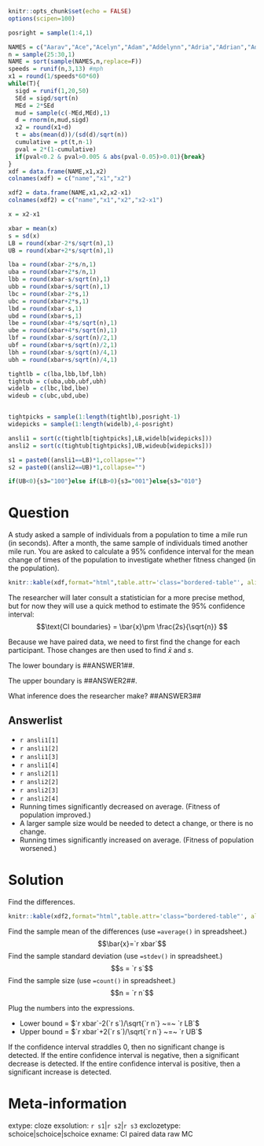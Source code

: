 ```r
knitr::opts_chunk$set(echo = FALSE)
options(scipen=100)

posright = sample(1:4,1)

NAMES = c("Aarav","Ace","Acelyn","Adam","Addelynn","Adria","Adrian","Adrianna","Adriel","Aiden","Aiyla","Alani","Alayna","Alejandro","Alessio","Alexa","Alexander","Alexandre","Alexandro","Alias","Alice","Alina","Allison","Allyssa","Alonzo","Alyson","Amanda","Amara","Amari","Amelia","Amira","Anaise","Anasofia","Andres","Andrew","Angel","Angelo","Annabelle","Annie","Anthony","Anyla","Archer","Arianna","Ariel","Arjunreddy","Arlo","Aron","Asher","Asher","Ashrith","Ashton","Athalia","Atreyu","Aubrey","Audrey","August","Austin","Ava","Avery","Axel","Ayan","Ayman","Bailey","Baylon","Beckham","Bella","Benjamin","Bennett","Bensen","Bentley","Blair","Blaire","Blake","Bleu","Brady","Brandon","Brayden","Brennan","Brody","Brooks","Bryce","Brynnlee","Caleb","Cali","Callan","Callie","Camila","Carson","Carter","Case","Castiel","Cataleya","Caterina","Celena","Charles","Charlotte","Chase","Chelsea","Chloe","Christian","Christopher","Clara","Clayton","Cohen","Colbie","Colin","Conner","Connor","Cooper","Cruz","Dailyn","Daleyza","Daliah","Damian","Daniel","Dante","Dario","David","Dayanara","Declan","Devin","Diego","Donovan","Dorothy","Dylan","Easton","Edrick","Edward","Eithan","Elaine","Eleanor","Elena","Eli","Elianna","Elias","Elijah","Eliza","Elizabeth","Ella","Elliana","Ellie","Elliot","Emani","Emersyn","Emery","Emilee","Emir","Emma","Ericka","Essa","Ethan","Eva","Evangeline","Eve","Evelyn","Everett","Everleigh","Everly","Ezra","Fanny","Felicity","Fernanda","Fernando","Fiona","Fletcher","Forest","Francesca","Gabriella","Gael","Gerard","Giselle","Gittel","Grace","Grant","Gregory","Griselda","Gustavo","Hadden","Haelynn","Hailey","Haisleigh","Haley","Hannah","Harley","Harper","Hartley","Haven","Hayden","Henry","Hubert","Hudson","Hugo","Hunter","Hunter","Ibrahim","Ina","India","Indigo","Ira","Iris","Isaac","Isabel","Isabella","Isadora","Iskra","Ismael","Ita","Italia","Ivan","Ivar","Ivy","Jack","Jackson","Jacob","Jaden","Jaelani","Jahsiah","James","Jameson","Janiyah","Jasmine","Jaxon","Jaxson","Jaxton","Jayden","Jayla","Jaylon","Jeanette","Jeffrey","Jeniyah","Jesus","Jetson","Jett","Jibril","Joaquin","Joel","Joelle","Joely","John","Johnny","Jolene","Joli","Jolie","Jonah","Jonathan","Jordan","Jordan","Joseph","Joshua","Josiah","Journey","Jru","Juan","Judah","Julia","Julian","Julianne","Juliette","Julissa","Julius","June","Kade","Kaiden","Kaidyn","Kalani","Kameron","Kareem","Karim","Karson","Kason","Katherine","Kayan","Kaycee","Kayde","Kayden","Kayleigh","Kenley","Kenneth","Kenslee","Kerrington","Khloe","Kian","Kieran","Kimber","King","Kingston","Kinley","Klaudia","Kora","Kristina","Kylan","Kyra","Kyran","Kyren","Lachlan","Laila","Landon","Laney","Laura","Lauren","Layla","Lea","Leighton","Leo","Leonardo","Levi","Liam","Lianna","Lidia","Lincoln","Lluvia","Logan","Logan","Lorenzo","Luca","Lucas","Lucia","Luciana","Lucy","Luis","Luke","Lun","Luna","Lydia","Lyla","Mabelle","Macoy","Maddison","Maddox","Madelyn","Madison","Maisie","Makayla","Makiyah","Malcolm","Malik","Maliya","Manuel","Marco","Mariana","Mark","Marlee","Martin","Maryfer","Mateo","Matias","Matteo","Matthew","Maverick","Max","Maxwell","Maya","Mayeli","Meadow","Melody","Menno","Mia","Micah","Michael","Mika","Mikai","Mila","Milan","Milena","Miles","Mira","Miranda","Mohammad","Moises","Monte","Muhammad","Myles","Nadia","Natalia","Natalin","Nathan","Neymar","Nickson","Noah","Noah","Noble","Nolan","Nora","Norah","Nori","Novak","Oakleigh","Oakley","Oakley","Oaklyn","Octavia","Odin","Olive","Oliver","Olivia","Omar","Oscar","Otto","Owen","Paislee","Paisley","Pauline","Paxton","Penelope","Polette","Presley","Promise","Raegan","Raelynn","Ramir","Ramon","Richard","Riley","Riley","River","Riya","Roma","Roman","Royal","Ruben","Ruby","Ruth","Ryan","Ryder","Ryker","Rylie","Saheed","Samantha","Sandra","Santiago","Sarah","Sarita","Savanna","Sawyer","Scarlett","Sebastian","Sephora","Serene","Serenity","Shoshana","Shreya","Sidney","Skye","Skylar","Sloane","Sofia","Sophia","Sophie","Stella","Steve","Stormy","Sullivan","Sylvia","Taylor","Taylor","Thea","Theodore","Thiago","Thomas","Timothy","Tobin","Triniti","Tristan","Tucker","Tulip","Turner","Unique","Uri","Valery","Valor","Vincent","Violet","Waylon","Wayne","Wendy","Whitman","Wilfredo","William","Willie","Willow","Wilson","Winston","Wyatt","Xavier","Xitlali","Xzander","Yeiden","Zacarias","Zachariah","Zachary","Zahra","Zaina","Zamir","Zara","Zayvon","Zechariah","Zina","Zoe","Zoey","Zuri")
n = sample(25:30,1)
NAME = sort(sample(NAMES,n,replace=F))
speeds = runif(n,3,13) #mph
x1 = round(1/speeds*60*60)
while(T){
  sigd = runif(1,20,50)
  SEd = sigd/sqrt(n)
  MEd = 2*SEd
  mud = sample(c(-MEd,MEd),1)
  d = rnorm(n,mud,sigd)
  x2 = round(x1+d)
  t = abs(mean(d))/(sd(d)/sqrt(n))
  cumulative = pt(t,n-1)
  pval = 2*(1-cumulative)
  if(pval<0.2 & pval>0.005 & abs(pval-0.05)>0.01){break}
}
xdf = data.frame(NAME,x1,x2)
colnames(xdf) = c("name","x1","x2")

xdf2 = data.frame(NAME,x1,x2,x2-x1)
colnames(xdf2) = c("name","x1","x2","x2-x1")

x = x2-x1

xbar = mean(x)
s = sd(x)
LB = round(xbar-2*s/sqrt(n),1)
UB = round(xbar+2*s/sqrt(n),1)

lba = round(xbar-2*s/n,1)
uba = round(xbar+2*s/n,1)
lbb = round(xbar-s/sqrt(n),1) 
ubb = round(xbar+s/sqrt(n),1)
lbc = round(xbar-2*s,1)
ubc = round(xbar+2*s,1)
lbd = round(xbar-s,1)
ubd = round(xbar+s,1)
lbe = round(xbar-4*s/sqrt(n),1)
ube = round(xbar+4*s/sqrt(n),1)
lbf = round(xbar-s/sqrt(n)/2,1)
ubf = round(xbar+s/sqrt(n)/2,1)
lbh = round(xbar-s/sqrt(n)/4,1)
ubh = round(xbar+s/sqrt(n)/4,1)

tightlb = c(lba,lbb,lbf,lbh)
tightub = c(uba,ubb,ubf,ubh)
widelb = c(lbc,lbd,lbe)
wideub = c(ubc,ubd,ube)


tightpicks = sample(1:length(tightlb),posright-1)
widepicks = sample(1:length(widelb),4-posright)

ansli1 = sort(c(tightlb[tightpicks],LB,widelb[widepicks]))
ansli2 = sort(c(tightub[tightpicks],UB,wideub[widepicks]))

s1 = paste0((ansli1==LB)*1,collapse="")
s2 = paste0((ansli2==UB)*1,collapse="")

if(UB<0){s3="100"}else if(LB>0){s3="001"}else{s3="010"}
```

Question
========

<style type="text/css" rel="stylesheet">
.bordered-table {
    border-collapse: collapse;
    border-spacing: 0;
    border:2px solid #000000;
}
.bordered-table th {
    border:2px solid #000000;
    padding: 4px;
}
.bordered-table td{
    border:1px solid #000000;
    padding: 4px;
}
</style>


A study asked a sample of individuals from a population to time a mile run (in seconds). After a month, the same sample of individuals timed another mile run. You are asked to calculate a 95% confidence interval for the mean change of times of the population to investigate whether fitness changed (in the population).

```r
knitr::kable(xdf,format="html",table.attr='class="bordered-table"', align = "lcc",row.names=F)
```


The researcher will later consult a statistician for a more precise method, but for now they will use a quick method to estimate the 95% confidence interval:
$$\text{CI boundaries} = \bar{x}\pm \frac{2s}{\sqrt{n}} $$

Because we have paired data, we need to first find the change for each participant. Those changes are then used to find $\bar{x}$ and $s$.


The lower boundary is ##ANSWER1##.

The upper boundary is ##ANSWER2##.

What inference does the researcher make? ##ANSWER3##


Answerlist
--------
* `r ansli1[1]`
* `r ansli1[2]`
* `r ansli1[3]`
* `r ansli1[4]`
* `r ansli2[1]`
* `r ansli2[2]`
* `r ansli2[3]`
* `r ansli2[4]`
* Running times significantly decreased on average. (Fitness of population improved.)
* A larger sample size would be needed to detect a change, or there is no change.
* Running times significantly increased on average. (Fitness of population worsened.)



Solution
========

<style type="text/css" rel="stylesheet">
.bordered-table {
    border-collapse: collapse;
    border-spacing: 0;
    border:2px solid #000000;
}
.bordered-table th {
    border:2px solid #000000;
    padding: 4px;
}
.bordered-table td{
    border:1px solid #000000;
    padding: 4px;
}
</style>

Find the differences.

```r
knitr::kable(xdf2,format="html",table.attr='class="bordered-table"', align = "lccc",row.names=F)
```


Find the sample mean of the differences (use `=average()` in spreadsheet.)
$$\bar{x}=`r xbar`$$
Find the sample standard deviation (use `=stdev()` in spreadsheet.)
$$s = `r s`$$
Find the sample size (use `=count()` in spreadsheet.)
$$n = `r n`$$

Plug the numbers into the expressions.

* Lower bound = $`r xbar`-2(`r s`)/\sqrt{`r n`} ~=~ `r LB`$
* Upper bound = $`r xbar`+2(`r s`)/\sqrt{`r n`} ~=~ `r UB`$

If the confidence interval straddles 0, then no significant change is detected. If the entire confidence interval is negative, then a significant decrease is detected. If the entire confidence interval is positive, then a significant increase is detected.


Meta-information
================
extype: cloze
exsolution: `r s1`|`r s2`|`r s3`
exclozetype: schoice|schoice|schoice
exname: CI paired data raw MC
